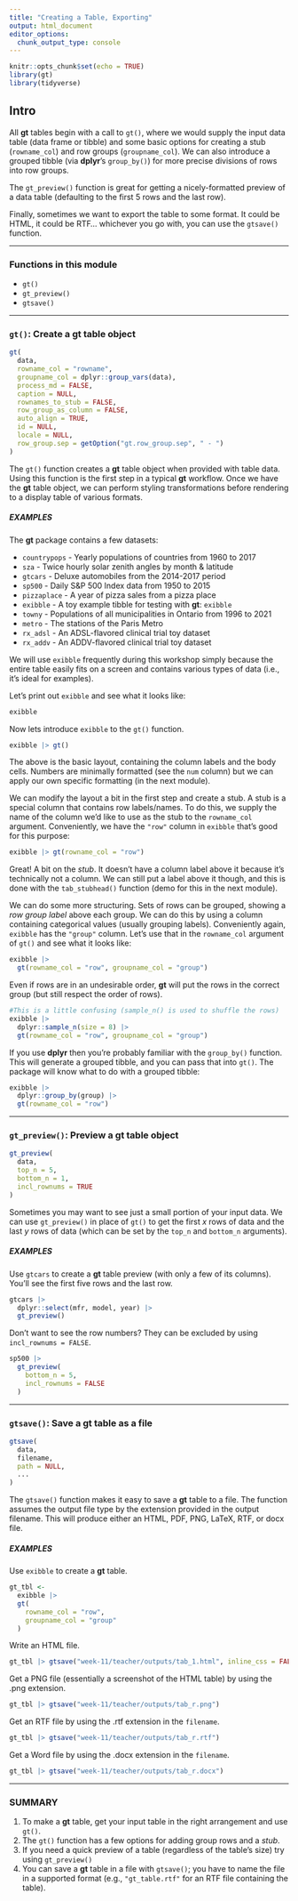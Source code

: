 ```yaml
---
title: "Creating a Table, Exporting"
output: html_document
editor_options: 
  chunk_output_type: console
---
```


```r
knitr::opts_chunk$set(echo = TRUE)
library(gt)
library(tidyverse)
```

## Intro

All **gt** tables begin with a call to `gt()`, where we would supply the input data table (data frame or tibble) and some basic options for creating a stub (`rowname_col`) and row groups (`groupname_col`). We can also introduce a grouped tibble (via **dplyr**’s `group_by()`) for more precise divisions of rows into row groups. 

The `gt_preview()` function is great for getting a nicely-formatted preview of a data table (defaulting to the first 5 rows and the last row).

Finally, sometimes we want to export the table to some format. It could be HTML, it could be RTF... whichever you go with, you can use the `gtsave()` function.

------

### Functions in this module

- `gt()`
- `gt_preview()`
- `gtsave()`

------


### `gt()`: Create a **gt** table object

``` r
gt(
  data,
  rowname_col = "rowname",
  groupname_col = dplyr::group_vars(data),
  process_md = FALSE,
  caption = NULL,
  rownames_to_stub = FALSE,
  row_group_as_column = FALSE,
  auto_align = TRUE,
  id = NULL,
  locale = NULL,
  row_group.sep = getOption("gt.row_group.sep", " - ")
)
```

The `gt()` function creates a **gt** table object when provided with table data. Using this function is the first step in a typical **gt** workflow. Once we have the **gt** table object, we can perform styling transformations before rendering to a display table of various formats.

##### EXAMPLES

The **gt** package contains a few datasets:

- `countrypops` - Yearly populations of countries from 1960 to 2017
- `sza` - Twice hourly solar zenith angles by month & latitude
- `gtcars` - Deluxe automobiles from the 2014-2017 period
- `sp500` - Daily S&P 500 Index data from 1950 to 2015
- `pizzaplace` - A year of pizza sales from a pizza place
- `exibble` - A toy example tibble for testing with **gt**: `exibble`
- `towny` - Populations of all municipalities in Ontario from 1996 to 2021
- `metro` - The stations of the Paris Metro
- `rx_adsl` - An ADSL-flavored clinical trial toy dataset
- `rx_addv` - An ADDV-flavored clinical trial toy dataset

We will use `exibble` frequently during this workshop simply because the entire table easily fits on a screen and contains various types of data (i.e., it's ideal for examples).

Let's print out `exibble` and see what it looks like:

```r
exibble
```

Now lets introduce `exibble` to the `gt()` function.

```r
exibble |> gt()
```

The above is the basic layout, containing the column labels and the body cells. Numbers are minimally formatted (see the `num` column) but we can apply our own specific formatting (in the next module).

We can modify the layout a bit in the first step and create a stub. A stub is a special column that contains row labels/names. To do this, we supply the name of the column we'd like to use as the stub to the `rowname_col` argument. Conveniently, we have the `"row"` column in `exibble` that's good for this purpose:

```r
exibble |> gt(rowname_col = "row")
```

Great! A bit on the *stub*. It doesn't have a column label above it because it's technically not a column. We can still put a label above it though, and this is done with the `tab_stubhead()` function (demo for this in the next module).

We can do some more structuring. Sets of rows can be grouped, showing a *row group label* above each group. We can do this by using a column containing categorical values (usually grouping labels). Conveniently again, `exibble` has the `"group"` column. Let's use that in the `rowname_col` argument of `gt()` and see what it looks like:

```r
exibble |>
  gt(rowname_col = "row", groupname_col = "group")
```

Even if rows are in an undesirable order, **gt** will put the rows in the correct group (but still respect the order of rows).

```r
#This is a little confusing (sample_n() is used to shuffle the rows)
exibble |>
  dplyr::sample_n(size = 8) |>
  gt(rowname_col = "row", groupname_col = "group")
```

<!-- Say you have a data frame with row names (like `mtcars`). You can put those `row.names` in the stub with `rownames_to_stub = TRUE`: -->

<!-- ```{r} -->
<!-- mtcars |> -->
<!--   dplyr::slice_head(n = 10) |> -->
<!--   gt(rownames_to_stub = TRUE) -->
<!-- ``` -->

If you use **dplyr** then you're probably familiar with the `group_by()` function. This will generate a grouped tibble, and you can pass that into `gt()`. The package will know what to do with a grouped tibble:

```r
exibble |> 
  dplyr::group_by(group) |>
  gt(rowname_col = "row")
```

<!-- This also works if you have multiple columns grouped. Use `row_group.sep` to specify the separator between labels. -->

<!-- ```{r} -->
<!-- pizzaplace |>  -->
<!--   dplyr::filter(type %in% c("supreme", "veggie")) |> -->
<!--   dplyr::group_by(type, size) |> -->
<!--   dplyr::slice_head(n = 3) |> -->
<!--   gt(row_group.sep = " // ") -->
<!-- ``` -->

------

### `gt_preview()`: Preview a **gt** table object

``` r
gt_preview(
  data,
  top_n = 5,
  bottom_n = 1,
  incl_rownums = TRUE
)
```

Sometimes you may want to see just a small portion of your input data. We can use `gt_preview()` in place of `gt()` to get the first *x* rows of data and the last *y* rows of data (which can be set by the `top_n` and `bottom_n` arguments).

##### EXAMPLES

Use `gtcars` to create a **gt** table preview (with only a few of its columns). You'll see the first five rows and the last row.

```r
gtcars |>
  dplyr::select(mfr, model, year) |>
  gt_preview()
```

Don't want to see the row numbers? They can be excluded by using `incl_rownums = FALSE`.

```r
sp500 |> 
  gt_preview(
    bottom_n = 5,
    incl_rownums = FALSE
  )
```


------

### `gtsave()`: Save a **gt** table as a file

``` r
gtsave(
  data,
  filename,
  path = NULL,
  ...
)
```

The `gtsave()` function makes it easy to save a **gt** table to a file. The function assumes the output file type by the extension provided in the output filename. This will produce either an HTML, PDF, PNG, LaTeX, RTF, or docx file.

##### EXAMPLES

Use `exibble` to create a **gt** table.

```r
gt_tbl <-
  exibble |>
  gt(
    rowname_col = "row",
    groupname_col = "group"
  )
```

Write an HTML file.

```r
gt_tbl |> gtsave("week-11/teacher/outputs/tab_1.html", inline_css = FALSE)
```

Get a PNG file (essentially a screenshot of the HTML table) by using the .png extension.

```r
gt_tbl |> gtsave("week-11/teacher/outputs/tab_r.png")
```

Get an RTF file by using the .rtf extension in the `filename`.

```r
gt_tbl |> gtsave("week-11/teacher/outputs/tab_r.rtf")
```

Get a Word file by using the .docx extension in the `filename`.

```r
gt_tbl |> gtsave("week-11/teacher/outputs/tab_r.docx")
```

------

### SUMMARY

1. To make a **gt** table, get your input table in the right arrangement and use `gt()`.
2. The `gt()` function has a few options for adding group rows and a *stub*.
3. If you need a quick preview of a table (regardless of the table's size) try using `gt_preview()`
4. You can save a **gt** table in a file with `gtsave()`; you have to name the file in a supported format (e.g., `"gt_table.rtf"` for an RTF file containing the table).

